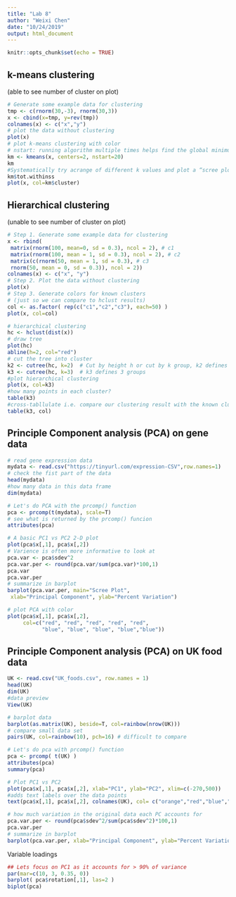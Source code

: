---
title: "Lab 8"
author: "Weixi Chen"
date: "10/24/2019"
output: html_document
---

```{r setup, include=FALSE}
knitr::opts_chunk$set(echo = TRUE)
```

## k-means clustering
(able to see number of cluster on plot)
```{r}
# Generate some example data for clustering
tmp <- c(rnorm(30,-3), rnorm(30,3))
x <- cbind(x=tmp, y=rev(tmp))
colnames(x) <- c("x","y")
# plot the data without clustering
plot(x)
# plot k-means clustering with color
# nstart: running algorithm multiple times helps find the global minimum total within cluster sum of squares, increasing the default value of nstart is often sensible
km <- kmeans(x, centers=2, nstart=20)
km
#Systematically try acrange of different k values and plot a “scree plot” (number of cluster against total within SS), find the "Elbow"
km$tot.withinss
plot(x, col=km$cluster)
```

## Hierarchical clustering
(unable to see number of cluster on plot)
```{r}
# Step 1. Generate some example data for clustering
x <- rbind(
 matrix(rnorm(100, mean=0, sd = 0.3), ncol = 2), # c1
 matrix(rnorm(100, mean = 1, sd = 0.3), ncol = 2), # c2
 matrix(c(rnorm(50, mean = 1, sd = 0.3), # c3
 rnorm(50, mean = 0, sd = 0.3)), ncol = 2))
colnames(x) <- c("x", "y")
# Step 2. Plot the data without clustering
plot(x)
# Step 3. Generate colors for known clusters
# (just so we can compare to hclust results)
col <- as.factor( rep(c("c1","c2","c3"), each=50) )
plot(x, col=col)
```

```{r}
# hierarchical clustering
hc <- hclust(dist(x))
# draw tree
plot(hc)
abline(h=2, col="red")
# cut the tree into cluster
k2 <- cutree(hc, k=2)  # Cut by height h or cut by k group, k2 defines 2 groups
k3 <- cutree(hc, k=3)  # k3 defines 3 groups
#plot hierarchical clustering
plot(x, col=k3)
#how many points in each cluster?
table(k3)
#cross-tabllulate i.e. compare our clustering result with the known cluster
table(k3, col)
```

## Principle Component analysis (PCA) on gene data
```{r}
# read gene expression data
mydata <- read.csv("https://tinyurl.com/expression-CSV",row.names=1)
# check the fist part of the data
head(mydata)
#how many data in this data frame
dim(mydata)
```

```{r}
# Let's do PCA with the prcomp() function
pca <- prcomp(t(mydata), scale=T)
# see what is returned by the prcomp() funcion
attributes(pca)
```

```{r}
# A basic PC1 vs PC2 2-D plot
plot(pca$x[,1], pca$x[,2])
# Varience is often more informative to look at
pca.var <- pca$sdev^2
pca.var.per <- round(pca.var/sum(pca.var)*100,1)
pca.var
pca.var.per
# summarize in barplot
barplot(pca.var.per, main="Scree Plot",
 xlab="Principal Component", ylab="Percent Variation")
```

```{r}
# plot PCA with color
plot(pca$x[,1], pca$x[,2],
     col=c("red", "red", "red", "red", "red",
           "blue", "blue", "blue", "blue","blue"))
```


## Principle Component analysis (PCA) on UK food data
```{r}
UK <- read.csv("UK_foods.csv", row.names = 1)
head(UK)
dim(UK)
#data preview
View(UK)
```

```{r}
# barplot data
barplot(as.matrix(UK), beside=T, col=rainbow(nrow(UK)))
# compare small data set
pairs(UK, col=rainbow(10), pch=16) # difficult to compare
```

```{r}
# Let's do pca with prcomp() function
pca <- prcomp( t(UK) )
attributes(pca)
summary(pca)
```

```{r}
# Plot PC1 vs PC2
plot(pca$x[,1], pca$x[,2], xlab="PC1", ylab="PC2", xlim=c(-270,500))
#adds text labels over the data points
text(pca$x[,1], pca$x[,2], colnames(UK), col= c("orange","red","blue","green"))
```

```{r}
# how much variation in the original data each PC accounts for
pca.var.per <- round(pca$sdev^2/sum(pca$sdev^2)*100,1)
pca.var.per
# summarize in barplot
barplot(pca.var.per, xlab="Principal Component", ylab="Percent Variation")
```

Variable loadings
```{r}
## Lets focus on PC1 as it accounts for > 90% of variance 
par(mar=c(10, 3, 0.35, 0))
barplot( pca$rotation[,1], las=2 )
biplot(pca)
```

